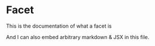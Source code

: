 
# Facet

This is the documentation of what a facet is


And I can also embed arbitrary markdown & JSX in this file.

<SomeComponent prop1="val1" />